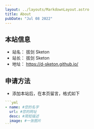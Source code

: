 ---
layout: ../layouts/MarkdownLayout.astro
title: About
pubDate: "Jul 08 2022"
---

## 本站信息

- 站名： 拔剑 Sketon
- 站长： 拔剑 Sketon
- 地址： https://d-sketon.github.io/

## 申请方法

- 添加本站后，在本页留言，格式如下

````yml
```yml
- name: #您的名字
  url: #您的网址
  desc: #简短描述
  image: #一张图片
```
````


<FriendCard />
